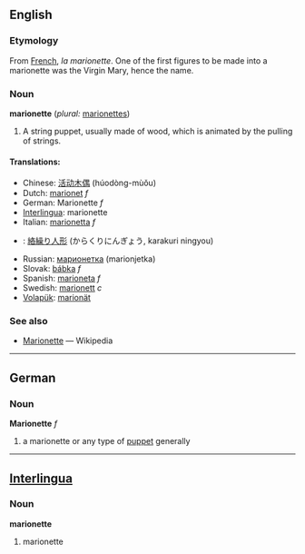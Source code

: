 == English ==

=== Etymology ===
From [[French]], ''la marionette''. One of the first figures to be made into a marionette was the Virgin Mary, hence the name.

=== Noun ===
'''marionette''' (''plural:'' [[marionettes]])

#A string puppet, usually made of wood, which is animated by the pulling of strings.

==== Translations: ====
*Chinese: [[活动木偶]] (húodòng-mùǒu)
*Dutch: [[marionet]] ''f''
*German: Marionette ''f''
*[[Interlingua]]: marionette
*Italian: [[marionetta]] ''f''
*{{ja}}: [[絡繰り人形]] (からくりにんぎょう, karakuri ningyou)
*Russian: [[марионетка]] (marionjetka)
*Slovak: [[bábka]] ''f''
*Spanish: [[marioneta]] ''f''
*Swedish: [[marionett]] ''c''
*[[Volapük]]: [[marionät]]

===See also===
*[[w:Marionette|Marionette]] — Wikipedia

----

==German==
===Noun===
'''Marionette''' ''f''

# a marionette or any type of [[puppet]] generally

----

==[[Interlingua]]==
===Noun===
'''marionette'''

# marionette